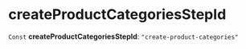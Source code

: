 
# createProductCategoriesStepId

 `Const` **createProductCategoriesStepId**: `"create-product-categories"`
